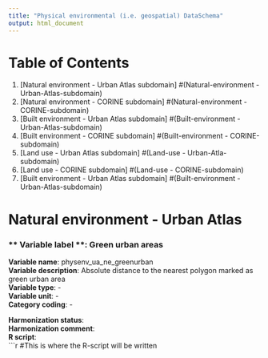 ```yaml
---
title: "Physical environmental (i.e. geospatial) DataSchema"
output: html_document
---
```

# Table of Contents
1. [Natural environment - Urban Atlas subdomain] #(Natural-environment - Urban-Atlas-subdomain)  
2. [Natural environment - CORINE subdomain] #(Natural-environment - CORINE-subdomain)  
3. [Built environment - Urban Atlas subdomain] #(Built-environment - Urban-Atlas-subdomain)  
4. [Built environment - CORINE subdomain] #(Built-environment - CORINE-subdomain)  
5. [Land use - Urban Atlas subdomain] #(Land-use - Urban-Atla-subdomain)  
6. [Land use - CORINE subdomain] #(Land-use - CORINE-subdomain)  
7. [Built environment - Urban Atlas subdomain] #(Built-environment - Urban-Atlas-subdomain)  

# Natural environment - Urban Atlas  

### ** Variable label **: Green urban areas  
**Variable name**: physenv_ua_ne_greenurban  
**Variable description**: Absolute distance to the nearest polygon marked as green urban area  
**Variable type**: -  
**Variable unit**: -  
**Category coding**: -  

**Harmonization status**:    
**Harmonization comment**:    
**R script**:  
```r
#This is where the R-script will be written


